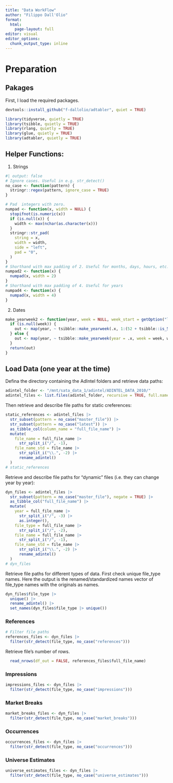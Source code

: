 ```yaml
---
title: "Data WorkFlow"
author: "Filippo Dall'Olio"
format: 
  html:
    page-layout: full
editor: visual
editor_options: 
  chunk_output_type: inline
---
```


# Preparation

## Pakages

First, I load the required packages.

```r
devtools::install_github("f-dallolio/adtabler", quiet = TRUE)

library(tidyverse, quietly = TRUE)
library(tsibble, quietly = TRUE)
library(rlang, quietly = TRUE)
library(glue, quietly = TRUE)
library(adtabler, quietly = TRUE)
```

## Helper Functions:

1.  Strings

```r
#| output: false
# Ignore cases. Useful in e.g. str_detect()
no_case <- function(pattern) {
  stringr::regex(pattern, ignore_case = TRUE)
}

# Pad  integers with zero.
numpad <- function(x, width = NULL) {
  stopifnot(is.numeric(x))
  if (is.null(x)) {
    width <- max(nchar(as.character(x)))
  }
  stringr::str_pad(
    string = x,
    width = width,
    side = "left",
    pad = "0",
  )
}
# Shorthand with max padding of 2. Useful for months, days, hours, etc.
numpad2 <- function(x) {
  numpad(x, width = 2)
}
# Shorthand with max padding of 4. Useful for years
numpad4 <- function(x) {
  numpad(x, width = 4)
}
```

2.  Dates

```r
make_yearweek2 <- function(year, week = NULL, week_start = getOption("lubridate.week.start", 1)) {
  if (is.null(week)) {
    out <- map(year, ~ tsibble::make_yearweek(.x, 1:(52 + tsibble::is_53weeks(.x)), week_start))
  } else {
    out <- map(year, ~ tsibble::make_yearweek(year = .x, week = week, week_start))
  }
  return(out)
}
```

## Load Data (one year at the time)

Defina the directory containing the AdIntel folders and retrieve data paths:

```r
adintel_folder <- "/mnt/sata_data_1/adintel/ADINTEL_DATA_2010/"
adintel_files <- list.files(adintel_folder, recursive = TRUE, full.names = TRUE)
```

Then retrieve and describe file paths for static creferences:

```r
static_references <- adintel_files |>
  str_subset(pattern = no_case("master_file")) |>
  str_subset(pattern = no_case("latest")) |>
  as_tibble_col(column_name = "full_file_name") |>
  mutate(
    file_name = full_file_name |>
      str_split_i("/", -1),
    file_name_std = file_name |>
      str_split_i("\\.", -2) |>
      rename_adintel()
  )
# static_references
```

Retrieve and describe file paths for "dynamic" files (i.e. they can change year by year):

```r
dyn_files <- adintel_files |>
  str_subset(pattern = no_case("master_file"), negate = TRUE) |>
  as_tibble_col("full_file_name") |>
  mutate(
    year = full_file_name |>
      str_split_i("/", -3) |>
      as.integer(),
    file_type = full_file_name |>
      str_split_i("/", -2),
    file_name = full_file_name |>
      str_split_i("/", -1),
    file_name_std = file_name |>
      str_split_i("\\.", -2) |>
      rename_adintel()
  )
# dyn_files
```

Retrieve file paths for different types of data. First check unique file_type names. Here the output is the renamed/standardized names vector of file_type names with the originals as names.

```r
dyn_files$file_type |>
  unique() |>
  rename_adintel() |>
  set_names(dyn_files$file_type |> unique())
```

### References

```r
# Filter file paths
references_files <- dyn_files |>
  filter(str_detect(file_type, no_case("references")))
```

Retrieve file's number of rows.

```r
  read_nrows(df_out = FALSE, references_files$full_file_name)
```

### Impressions

```r
impressions_files <- dyn_files |>
  filter(str_detect(file_type, no_case("impressions")))
```

### Market Breaks

```r
market_breaks_files <- dyn_files |>
  filter(str_detect(file_type, no_case("market_breaks")))
```

### Occurrences

```r
occurrences_files <- dyn_files |>
  filter(str_detect(file_type, no_case("occurrences")))
```

### Universe Estimates

```r
universe_estimates_files <- dyn_files |>
  filter(str_detect(file_type, no_case("universe_estimates")))
```

